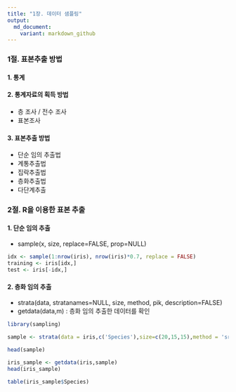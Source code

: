 ```yaml
---
title: "1장. 데이터 샘플링"
output:
  md_document:
    variant: markdown_github
---
```


### 1절. 표본추출 방법

#### 1. 통계

#### 2. 통계자료의 획득 방법

-   층 조사 / 전수 조사
-   표본조사

#### 3. 표본추출 방법

-   단순 임의 추출법
-   계통추출법
-   집락추출법
-   층화추출법
-   다단계추출

### 2절. R을 이용한 표본 추출

#### 1. 단순 임의 추출

-   sample(x, size, replace=FALSE, prop=NULL)

```r
idx <- sample(1:nrow(iris), nrow(iris)*0.7, replace = FALSE)
training <- iris[idx,]
test <- iris[-idx,]
```

#### 2. 층화 임의 추출

-   strata(data, stratanames=NULL, size, method, pik, description=FALSE)
-   getdata(data,m) : 층화 임의 추출한 데이터를 확인

```r
library(sampling)

sample <- strata(data = iris,c('Species'),size=c(20,15,15),method = 'srswor')

head(sample)

iris_sample <- getdata(iris,sample)
head(iris_sample)

table(iris_sample$Species)
```
